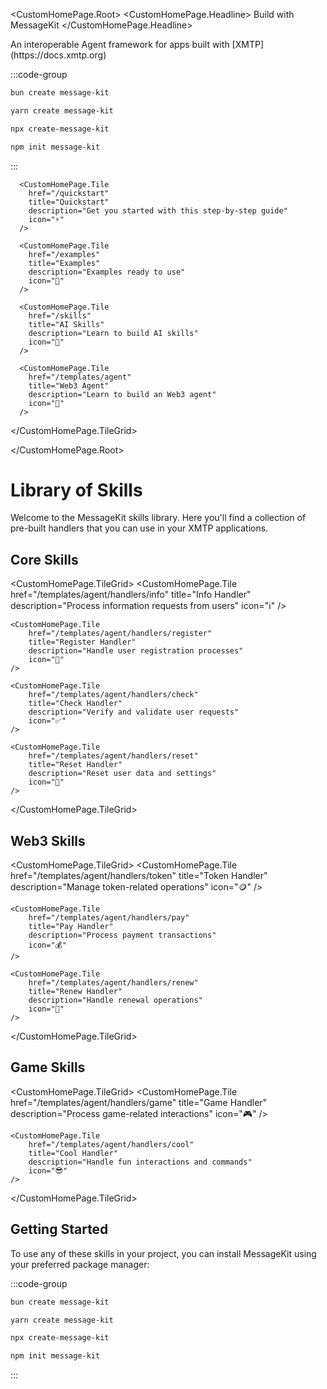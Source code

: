 
<CustomHomePage.Root>
<CustomHomePage.Headline>
  Build with MessageKit
</CustomHomePage.Headline>
  <div className="custom-homepage-description" style={{ textAlign: 'center' }}>
    An interoperable Agent framework for apps built with [XMTP](https://docs.xmtp.org) 
  </div>

<div className="custom-homepage-tile-grid-container" style={{ 
  marginTop: '2rem', 
  marginBottom: '2rem', 
  width: '75%', 
  maxWidth: '400px', 
  margin: '2rem auto',
  textAlign: 'center',
  fontSize: '1.5rem'
}}>

:::code-group

```bash [bun]
bun create message-kit
```

```bash [yarn]
yarn create message-kit
```

```bash [npx]
npx create-message-kit
```

```bash [npm]
npm init message-kit
```

:::

</div>
  <CustomHomePage.TileGrid>

      <CustomHomePage.Tile
        href="/quickstart"
        title="Quickstart"
        description="Get you started with this step-by-step guide"
        icon="⚡️"
      />

      <CustomHomePage.Tile
        href="/examples"
        title="Examples"
        description="Examples ready to use"
        icon="💬"
      />

      <CustomHomePage.Tile
        href="/skills"
        title="AI Skills"
        description="Learn to build AI skills"
        icon="🧠"
      />

      <CustomHomePage.Tile
        href="/templates/agent"
        title="Web3 Agent"
        description="Learn to build an Web3 agent"
        icon="🔗"
      />

  </CustomHomePage.TileGrid>

</CustomHomePage.Root>

# Library of Skills

Welcome to the MessageKit skills library. Here you'll find a collection of pre-built handlers that you can use in your XMTP applications.

## Core Skills

<CustomHomePage.TileGrid>
    <CustomHomePage.Tile
        href="/templates/agent/handlers/info"
        title="Info Handler"
        description="Process information requests from users"
        icon="ℹ️"
    />

    <CustomHomePage.Tile
        href="/templates/agent/handlers/register"
        title="Register Handler"
        description="Handle user registration processes"
        icon="📝"
    />

    <CustomHomePage.Tile
        href="/templates/agent/handlers/check"
        title="Check Handler"
        description="Verify and validate user requests"
        icon="✅"
    />

    <CustomHomePage.Tile
        href="/templates/agent/handlers/reset"
        title="Reset Handler"
        description="Reset user data and settings"
        icon="🔄"
    />

</CustomHomePage.TileGrid>

## Web3 Skills

<CustomHomePage.TileGrid>
    <CustomHomePage.Tile
        href="/templates/agent/handlers/token"
        title="Token Handler"
        description="Manage token-related operations"
        icon="🪙"
    />

    <CustomHomePage.Tile
        href="/templates/agent/handlers/pay"
        title="Pay Handler"
        description="Process payment transactions"
        icon="💰"
    />

    <CustomHomePage.Tile
        href="/templates/agent/handlers/renew"
        title="Renew Handler"
        description="Handle renewal operations"
        icon="🔄"
    />

</CustomHomePage.TileGrid>

## Game Skills

<CustomHomePage.TileGrid>
    <CustomHomePage.Tile
        href="/templates/agent/handlers/game"
        title="Game Handler"
        description="Process game-related interactions"
        icon="🎮"
    />

    <CustomHomePage.Tile
        href="/templates/agent/handlers/cool"
        title="Cool Handler"
        description="Handle fun interactions and commands"
        icon="😎"
    />

</CustomHomePage.TileGrid>

## Getting Started

To use any of these skills in your project, you can install MessageKit using your preferred package manager:

:::code-group

```bash [bun]
bun create message-kit
```

```bash [yarn]
yarn create message-kit
```

```bash [npx]
npx create-message-kit
```

```bash [npm]
npm init message-kit
```

:::
